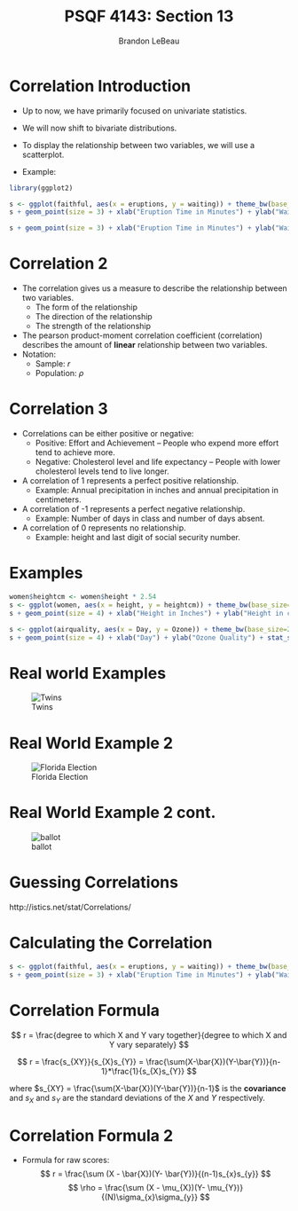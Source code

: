 % PSQF 4143: Section 13
% Brandon LeBeau

# Correlation Introduction
- Up to now, we have primarily focused on univariate statistics.
- We will now shift to bivariate distributions.
- To display the relationship between two variables, we will use a scatterplot.

- Example: 
```r
library(ggplot2)

s <- ggplot(faithful, aes(x = eruptions, y = waiting)) + theme_bw(base_size= 26)
s + geom_point(size = 3) + xlab("Eruption Time in Minutes") + ylab("Waiting Time in Minutes")
```

```r
s + geom_point(size = 3) + xlab("Eruption Time in Minutes") + ylab("Waiting Time in Minutes") + stat_smooth(method = "lm", se = FALSE, size = 1.5)
```

# Correlation 2
- The correlation gives us a measure to describe the relationship between two variables.
    - The form of the relationship
    - The direction of the relationship
    - The strength of the relationship
- The pearson product-moment correlation coefficient (correlation) describes the amount of **linear** relationship between two variables.
- Notation:
    - Sample: $r$
    - Population: $\rho$

    
# Correlation 3
- Correlations can be either positive or negative:
    - Positive: Effort and Achievement -- People who expend more effort tend to achieve more.
    - Negative: Cholesterol level and life expectancy -- People with lower cholesterol levels tend to live longer.
- A correlation of 1 represents a perfect positive relationship.
    - Example: Annual precipitation in inches and annual precipitation in centimeters.
- A correlation of -1 represents a perfect negative relationship.
    - Example: Number of days in class and number of days absent.
- A correlation of 0 represents no relationship.
    - Example: height and last digit of social security number.
    
# Examples
```r
women$heightcm <- women$height * 2.54
s <- ggplot(women, aes(x = height, y = heightcm)) + theme_bw(base_size=26)
s + geom_point(size = 4) + xlab("Height in Inches") + ylab("Height in cm") + stat_smooth(method = "lm", size = 1, se = FALSE)
```

```r
s <- ggplot(airquality, aes(x = Day, y = Ozone)) + theme_bw(base_size=26)
s + geom_point(size = 4) + xlab("Day") + ylab("Ozone Quality") + stat_smooth(method = "lm", size = 1.25, se = FALSE)
```

# Real world Examples
![Twins](twins.jpg)

# Real World Example 2
![Florida Election](floridaBB.jpg)

# Real World Example 2 cont.
![ballot](palmballot.jpg)

# Guessing Correlations

http://istics.net/stat/Correlations/  

# Calculating the Correlation
```r
s <- ggplot(faithful, aes(x = eruptions, y = waiting)) + theme_bw(base_size= 26)
s + geom_point(size = 3) + xlab("Eruption Time in Minutes") + ylab("Waiting Time in Minutes")
```

# Correlation Formula 
$$ r = \frac{degree to which X and Y vary together}{degree to which X and Y vary separately} $$

$$ r = \frac{s_{XY}}{s_{X}s_{Y}} = \frac{\sum(X-\bar{X})(Y-\bar{Y})}{n-1}*\frac{1}{s_{X}s_{Y}} $$

where $s_{XY} = \frac{\sum(X-\bar{X})(Y-\bar{Y})}{n-1}$ is the **covariance**  
and $s_{X}$ and $s_{Y}$ are the standard deviations of the $X$ and $Y$ respectively.

# Correlation Formula 2
- Formula for raw scores:
$$ r = \frac{\sum (X - \bar{X})(Y- \bar{Y})}{(n-1)s_{x}s_{y}} $$
$$ \rho = \frac{\sum (X - \mu_{X})(Y- \mu_{Y})}{(N)\sigma_{x}\sigma_{y}} $$
